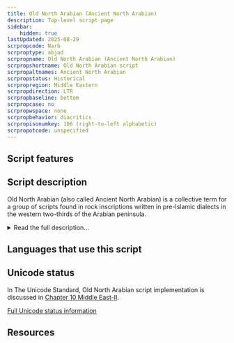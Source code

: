 ```yaml
---
title: Old North Arabian (Ancient North Arabian)
description: Top-level script page
sidebar:
    hidden: true
lastUpdated: 2025-08-29
scrpropcode: Narb
scrproptype: abjad
scrpropname: Old North Arabian (Ancient North Arabian)
scrpropshortname: Old North Arabian script
scrpropaltnames: Ancient North Arabian
scrpropstatus: Historical
scrpropregion: Middle Eastern
scrpropdirection: LTR
scrpropbaseline: bottom
scrpropcase: no
scrpropwspace: none
scrpropbehavior: diacritics
scrpropisonumkey: 106 (right-to-left alphabetic)
scrpropotcode: unspecified
---
```



## Script features

<ScriptInfo />

## Script description

Old North Arabian (also called Ancient North Arabian)  is a collective term for a group of scripts found in rock inscriptions written in pre-Islamic dialects in the western two-thirds of the Arabian peninsula.

<details>
<summary>Read the full description...</summary>The inscriptions have been dated to between the 8th century BC and the 4th century AD. Many are formal inscriptions, but most are graffiti, written in an informal style.

The scripts can be categorized into two subgroups; Oasis North Arabian and Desert North Arabian, used, as their names suggest, in the oases and the deserts respectively. Oasis North Arabian was almost always written from left to right, and Desert North Arabian was often written from left to right, but has also been attested in [boustrophedon](/reference/glossary#boust) style, vertically, and even in a spiral. Spaces were not left between words, but some texts use a vertical word separator symbol.

The languages represented by the Old North Arabian scripts are no longer in use, so the exact sounds indicated by the letters remain unknown, but the underlying representation of each letter can be deduced by comparing the etymology of Old North Arabian scripts with related words in existing Semitic languages. That is, Old North Arabian and some current Semitic languages (such as Arabic) derived from the same source, so rule-based similarities can be reconstructed by comparing their derivations, even though the realisation of sounds in everyday speech does not always adhere to these rules, so the way words were actually pronounced may have been different from the sounds modern scholars ascribe to the letters.

Old North Arabian writing used only consonants, with a few vowels being optionally indicated by means of _matres lectionis_ (use of particular consonants to represent a vowel) in certain script varieties.  There were twenty-eight consonant letters in use.

Three numbers have been attested in Old North Arabian inscriptions; 1, 10, and 20. These could be combined in such a way that, for example, 3 was written by repeating the _1 symbol_ three times, and 30 was written with the _20 symbol_ followed by the _10 symbol_.
</details>

## Languages that use this script

<WsList script='Narb' wsMax='5' />

## Unicode status

In The Unicode Standard, Old North Arabian script implementation is discussed in [Chapter 10 Middle East-II](http://www.unicode.org/versions/latest/ch10.pdf).


[Full Unicode status information](/scrlang/unicode/narb-unicode)

## Resources

<ScriptResources detailSummary='seemore' />

